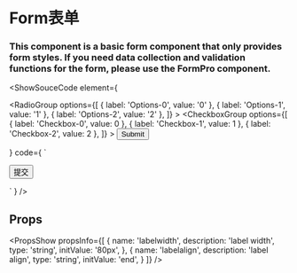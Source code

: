 
# Form表单
### This component is a basic form component that only provides form styles. If you need data collection and validation functions for the form, please use the FormPro component.
<ShowSouceCode
  element={
     <Form direction='x'>
        <FormItem label='Radio'>
          <RadioGroup
            options={[
              { label: 'Options-0', value: '0' },
              { label: 'Options-1', value: '1' },
              { label: 'Options-2', value: '2' },
            ]}
          ></RadioGroup>
        </FormItem>
        <FormItem label='Checkbox'>
          <CheckboxGroup
            options={[
              { label: 'Checkbox-0', value: 0 },
              { label: 'Checkbox-1', value: 1 },
              { label: 'Checkbox-2', value: 2 },
            ]}
          ></CheckboxGroup>
        </FormItem>
        <FormItem>
          <Button>Submit</Button>
        </FormItem>
      </Form>
  }
  code={
    `
<Form>
  <FormItem label='Radio'>
    <RadioGroup
      options={[
        { label: 'Options-0', value: '0' },
        { label: 'Options-1', value: '1' },
        { label: 'Options-2', value: '2' },
      ]}
    ></RadioGroup>
  </FormItem>

  <FormItem label='Checkbox'>
    <CheckboxGroup
      options={[
        { label: 'Checkbox-0', value: 0 },
        { label: 'Checkbox-1', value: 1 },
        { label: 'Checkbox-2', value: 2 },
      ]}
    ></CheckboxGroup>
  </FormItem>

  <FormItem>
    <Button>提交</Button>
  </FormItem>
</Form>
    `
  }
/>

## Props
<PropsShow propsInfo={[
  {
    name: 'labelwidth',
    description: 'label width',
    type: 'string',
    initValue: '80px',
  },
  {
    name: 'labelalign',
    description: 'label align',
    type: 'string',
    initValue: 'end',
  }
]} />
